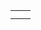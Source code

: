 {{en/Community/Scenarios/Scenarios by size}}

{|
|-
|style="border:none;background:white"|

|style="border:none;background:white"|

|-
|style="border:none;background:white"|

|style="border:none;background:white"|

|}